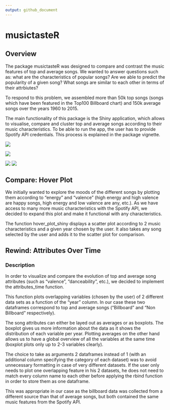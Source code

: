 ---
output: github_document
---

# musictasteR


## Overview
The package musictasteR was designed to compare and contrast the music features of top and average songs. We wanted to answer questions such as: what are the characteristics of popular songs? Are we able to predict the popularity of a given song? What songs are similar to each other in terms of their attrbiutes? 

To respond to this problem, we assembled more than 50k top songs (songs which have been featured in the Top100 Billboard chart) and 150k average songs over the years 1960 to 2015.

The main functionality of this package is the Shiny application, which allows to visualise, compare and cluster top and average songs according to their music characteristics. To be able to run the app, the user has to provide Spotify API credentials. This process is explained in the package vignette.

![](images/1musictaster.png)

![](images/2musictaster.png)

![](images/3musictaster.png)
![](images/4musictaster.png)



## Compare: Hover Plot

We initially wanted to explore the moods of the different songs by plotting them according to “energy” and “valence” (high energy and high valence are happy songs, high energy and low valence are any, etc.). As we have access to many more music characteristics with the Spotify API, we decided to expand this plot and make it functional with any characteristics. 

The function hover_plot_shiny displays a scatter plot according to 2 music characteristics and a given year chosen by the user. It also takes any song selected by the user and adds it to the scatter plot for comparison.   

## Rewind: Attributes Over Time

### Description

In order to visualize and compare the evolution of top and average song attributes (such as "valence", "danceability", etc.), we decided to implement the attributes_time function. 

This function plots overlapping variables (chosen by the user) of 2 different data sets as a function of the "year" column. In our case these two dataframes correspond to top and average songs ("Billboard" and "Non Billboard" respectively).

The song attributes can either be layed out as averages or as boxplots. The boxplot gives us more information about the data as it shows the distribution of each variable per year. Plotting averages on the other hand allows us to have a global overview of all the variables at the same time (boxplot plots only up to 2-3 variables clearly).

The choice to take as arguments 2 dataframes instead of 1 (with an additional column specifying the category of each dataset) was to avoid unnecessary formatting in case of very different datasets. If the user only needs to plot one overlapping feature in his 2 datasets, he does not need to match every column name to each other before applying the rbind function in order to store them as one dataframe. 

This was appropriate in our case as the billboard data was collected from a different source than that of average songs, but both contained the same music features from the Spotify API.
